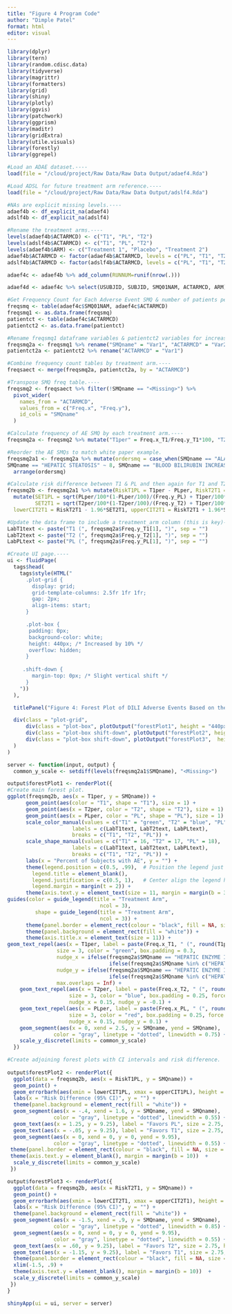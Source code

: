 ```yaml
---
title: "Figure 4 Program Code"
author: "Dimple Patel"
format: html
editor: visual
---
```


```r
library(dplyr)
library(tern)
library(random.cdisc.data)
library(tidyverse)
library(magrittr)
library(formatters)
library(grid)
library(shiny)
library(plotly)
library(ggvis)
library(patchwork)
library(ggprism)
library(maditr)
library(gridExtra)
library(utile.visuals)
library(forestly)
library(ggrepel)

#Load an ADAE dataset.----
load(file = "/cloud/project/Raw Data/Raw Data Output/adaef4.Rda")

#Load ADSL for future treatment arm reference.----
load(file = "/cloud/project/Raw Data/Raw Data Output/adslf4.Rda")

#NAs are explicit missing levels.----
adaef4b <- df_explicit_na(adaef4)
adslf4b <- df_explicit_na(adslf4)

#Rename the treatment arms.----
levels(adaef4b$ACTARMCD) <- c("T1", "PL", "T2")
levels(adslf4b$ACTARMCD) <- c("T1", "PL", "T2")
levels(adaef4b$ARM) <- c("Treatment 1", "Placebo", "Treatment 2")
adaef4b$ACTARMCD <- factor(adaef4b$ACTARMCD, levels = c("PL", "T1", "T2")) 
adslf4b$ACTARMCD <- factor(adslf4b$ACTARMCD, levels = c("PL", "T1", "T2")) 

adaef4c <- adaef4b %>% add_column(RUNNUM=runif(nrow(.)))

adaef4d <- adaef4c %>% select(USUBJID, SUBJID, SMQ01NAM, ACTARMCD, ARM)

#Get Frequency Count for Each Adverse Event SMQ & number of patients per treatment arm.----
freqsmq <- table(adaef4c$SMQ01NAM, adaef4c$ACTARMCD)
freqsmq1 <- as.data.frame(freqsmq)
patientct <- table(adaef4c$ACTARMCD)
patientct2 <- as.data.frame(patientct)

#Rename freqsmq1 dataframe variables & patientct2 variables for increased readability.
freqsmq2a <- freqsmq1 %>% rename("SMQname" = "Var1", "ACTARMCD" = "Var2")
patientct2a <- patientct2 %>% rename("ACTARMCD" = "Var1")

#Combine frequency count tables by treatment arm.----
freqsaect <- merge(freqsmq2a, patientct2a, by = "ACTARMCD")

#Transpose SMQ freq table.----
freqsmq2 <- freqsaect %>% filter(!SMQname == "<Missing>") %>%
  pivot_wider(
    names_from = "ACTARMCD",
    values_from = c("Freq.x", "Freq.y"),
    id_cols = "SMQname"
  ) 

#Calculate frequency of AE SMQ by each treatment arm.----
freqsmq2a <- freqsmq2 %>% mutate("T1per" = Freq.x_T1/Freq.y_T1*100, "T2per" = Freq.x_T2/Freq.y_T2*100, "PLper"= Freq.x_PL/Freq.y_PL*100)

#Reorder the AE SMQs to match white paper example.
freqsmq2a1 <- freqsmq2a %>% mutate(ordersmq = case_when(SMQname == "ALANINE AMINOTRANSFERASE INCREASED" ~ 1, SMQname == "HEPATIC ENZYME INCREASED" ~ 2, SMQname == "ASPARTATE AMINOTRANSFERASE INCREASED" ~ 3, SMQname == "LIVER FUNCTION TEST ABNORMAL" ~ 4, SMQname == "GAMMA-GLUTAMYLTRANSFERASE INCREASED" ~ 5, SMQname == "HEPATIC FUNCTION ABNORMAL" ~ 6, SMQname == "LIVER DISORDER" ~ 7, 
SMQname == "HEPATIC STEATOSIS" ~ 8, SMQname == "BLOOD BILIRUBIN INCREASED" ~ 9)) %>%
  arrange(ordersmq)

#Calculate risk difference between T1 & PL and then again for T1 and T2. Also calculate Standard #Error and CI intervals.
freqsmq2b <- freqsmq2a1 %>% mutate(RiskT1PL = T1per - PLper, RiskT2T1 = T2per - T1per) %>%
  mutate(SET1PL = sqrt(PLper/100*(1-PLper/100)/(Freq.y_PL) + T1per/100*(1-T1per/100)/(Freq.y_T1)),
         SET2T1 = sqrt(T2per/100*(1-T2per/100)/(Freq.y_T2) + T1per/100*(1-T1per/100)/(Freq.y_T1))) %>% mutate(lowerCIT1PL = RiskT1PL - 1.96*SET1PL, upperCIT1PL = RiskT1PL + 1.96*SET1PL, 
  lowerCIT2T1 = RiskT2T1 - 1.96*SET2T1, upperCIT2T1 = RiskT2T1 + 1.96*SET2T1)

#Update the data frame to include a treatment_arm column (this is key)----
LabT1text <- paste("T1 (", freqsmq2a$Freq.y_T1[1], ")", sep = "")
LabT2text <- paste("T2 (", freqsmq2a$Freq.y_T2[1], ")", sep = "")
LabPLtext <- paste("PL (", freqsmq2a$Freq.y_PL[1], ")", sep = "")

#Create UI page.----
ui <- fluidPage(
  tags$head(
    tags$style(HTML("
      .plot-grid {
        display: grid;
        grid-template-columns: 2.5fr 1fr 1fr;
        gap: 2px;
        align-items: start;
      }

      .plot-box {
       padding: 0px;
       background-color: white;
       height: 440px; /* Increased by 10% */
       overflow: hidden;
      }
      
     .shift-down {
        margin-top: 0px; /* Slight vertical shift */
      }
    "))
  ),

  titlePanel("Figure 4: Forest Plot of DILI Adverse Events Based on the SMQ"),

  div(class = "plot-grid",
      div(class = "plot-box", plotOutput("forestPlot1", height = "440px")),
      div(class = "plot-box shift-down", plotOutput("forestPlot2", height = "440px")),
      div(class = "plot-box shift-down", plotOutput("forestPlot3",  height = "440px"))
  )
)

server <- function(input, output) {
  common_y_scale <- setdiff(levels(freqsmq2a1$SMQname), "<Missing>")

output$forestPlot1 <- renderPlot({
#Create main forest plot.
ggplot(freqsmq2b, aes(x = T1per, y = SMQname)) +
      geom_point(aes(color = "T1", shape = "T1"), size = 1) +
      geom_point(aes(x = T2per, color = "T2", shape = "T2"), size = 1) +
      geom_point(aes(x = PLper, color = "PL", shape = "PL"), size = 1) +
      scale_color_manual(values = c("T1" = "green", "T2" = "blue", "PL" = "red"),
                     labels = c(LabT1text, LabT2text, LabPLtext),
                     breaks = c("T1", "T2", "PL")) +
      scale_shape_manual(values = c("T1" = 16, "T2" = 17, "PL" = 18),
                     labels = c(LabT1text, LabT2text, LabPLtext),
                     breaks = c("T1", "T2", "PL")) +
      labs(x = "Percent of Subjects with AE", y = "") +
      theme(legend.position = c(0.5, .99),  # Position the legend just above the plot
        legend.title = element_blank(),
        legend.justification = c(0.5, 1),   # Center align the legend horizontally above the plot
        legend.margin = margin(t = 2)) +  
      theme(axis.text.y = element_text(size = 11, margin = margin(b = 35))) + 
guides(color = guide_legend(title = "Treatment Arm", 
                              ncol = 3),
         shape = guide_legend(title = "Treatment Arm", 
                              ncol = 3)) +
      theme(panel.border = element_rect(colour = "black", fill = NA, size = 1)) +
      theme(panel.background = element_rect(fill = "white")) +
      theme(axis.title.x = element_text(size = 11)) + 
geom_text_repel(aes(x = T1per, label = paste(Freq.x_T1, " (", round(T1per, 1), "%)", sep = "")),
                size = 3, color = "green", box.padding = 0.3, 
                nudge_x = ifelse(freqsmq2a$SMQname == "HEPATIC ENZYME INCREASED", -0.3, 
                                 ifelse(freqsmq2a$SMQname %in% c("HEPATIC FUNCTION ABNORMAL"), 0.3, 0.2)),
                nudge_y = ifelse(freqsmq2a$SMQname == "HEPATIC ENZYME INCREASED", -.2, 
                                 ifelse(freqsmq2a$SMQname %in% c("HEPATIC FUNCTION ABNORMAL"), -0.1, 0.2)),
                max.overlaps = Inf) +
    geom_text_repel(aes(x = T2per, label = paste(Freq.x_T2, " (", round(T2per, 1), "%)", sep = "")),
                    size = 3, color = "blue", box.padding = 0.25, force = 2.5, max.overlaps = Inf,
                    nudge_x = 0.15, nudge_y = -0.1) +
    geom_text_repel(aes(x = PLper, label = paste(Freq.x_PL, " (", round(PLper, 1), "%)", sep = "")),
                    size = 3, color = "red", box.padding = 0.25, force = 2.5, max.overlaps = Inf,
                    nudge_x = 0.15, nudge_y = 0.1) +
    geom_segment(aes(x = 0, xend = 2.5, y = SMQname, yend = SMQname), 
               color = "gray", linetype = "dotted", linewidth = 0.75) +
    scale_y_discrete(limits = common_y_scale)
  })

#Create adjoining forest plots with CI intervals and risk difference.
  
output$forestPlot2 <- renderPlot({
  ggplot(data = freqsmq2b, aes(x = RiskT1PL, y = SMQname)) + 
  geom_point() +
  geom_errorbarh(aes(xmin = lowerCIT1PL, xmax = upperCIT1PL), height = .5, linewidth = 1) +
  labs(x = "Risk Difference (95% CI)", y = "") +
  theme(panel.background = element_rect(fill = "white")) +
  geom_segment(aes(x = -.4, xend = 1.6, y = SMQname, yend = SMQname), 
               color = "gray", linetype = "dotted", linewidth = 0.55) +
  geom_text(aes(x = 1.25, y = 9.25), label = "Favors PL", size = 2.75, hjust = 0, vjust = 1) +
  geom_text(aes(x = -.05, y = 9.25), label = "Favors T1", size = 2.75, hjust = 1, vjust = 1) +
  geom_segment(aes(x = 0, xend = 0, y = 0, yend = 9.95), 
               color = "gray", linetype = "dotted", linewidth = 0.55) +
 theme(panel.border = element_rect(colour = "black", fill = NA, size = 1)) +
 theme(axis.text.y = element_blank(), margin = margin(b = 10))  +
  scale_y_discrete(limits = common_y_scale)
 })

output$forestPlot3 <- renderPlot({
  ggplot(data = freqsmq2b, aes(x = RiskT2T1, y = SMQname)) + 
  geom_point() +
  geom_errorbarh(aes(xmin = lowerCIT2T1, xmax = upperCIT2T1), height = .5, linewidth = 1) +
  labs(x = "Risk Difference (95% CI)", y = "") +
  theme(panel.background = element_rect(fill = "white")) +
  geom_segment(aes(x = -1.5, xend = .9, y = SMQname, yend = SMQname), 
               color = "gray", linetype = "dotted", linewidth = 0.85) +
  geom_segment(aes(x = 0, xend = 0, y = 0, yend = 9.95), 
               color = "gray", linetype = "dotted", linewidth = 0.55) +
  geom_text(aes(x = .60, y = 9.25), label = "Favors T2", size = 2.75, hjust = 0, vjust = 1) +
  geom_text(aes(x = -1.15, y = 9.25), label = "Favors T1", size = 2.75, hjust = 1, vjust = 1) +
  theme(panel.border = element_rect(colour = "black", fill = NA, size = 1)) +
  xlim(-1.5, .9) +
  theme(axis.text.y = element_blank(), margin = margin(b = 10))  +
  scale_y_discrete(limits = common_y_scale)
 })
}

shinyApp(ui = ui, server = server)


```
